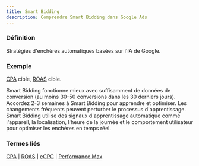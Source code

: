 ```yaml
---
title: Smart Bidding
description: Comprendre Smart Bidding dans Google Ads
---
```



### Définition
Stratégies d'enchères automatiques basées sur l'IA de Google.

### Exemple
[CPA](/fr/metrics/cpa) cible, [ROAS](/fr/metrics/roas) cible.

<Aside type="tip">
Smart Bidding fonctionne mieux avec suffisamment de données de conversion (au moins 30-50 conversions dans les 30 derniers jours).
</Aside>

<Aside type="caution">
Accordez 2-3 semaines à Smart Bidding pour apprendre et optimiser. Les changements fréquents peuvent perturber le processus d'apprentissage.
</Aside>

<Aside type="note">
Smart Bidding utilise des signaux d'apprentissage automatique comme l'appareil, la localisation, l'heure de la journée et le comportement utilisateur pour optimiser les enchères en temps réel.
</Aside>

### Termes liés
[CPA](/fr/metrics/cpa) | [ROAS](/fr/metrics/roas) | [eCPC](/fr/bidding-budget/ecpc) | [Performance Max](/fr/automation/performance-max)